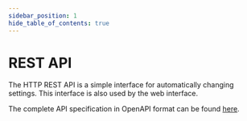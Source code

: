 ```yaml
---
sidebar_position: 1
hide_table_of_contents: true
---
```



# REST API

The HTTP REST API is a simple interface for automatically changing settings.
This interface is also used by the web interface.

The complete API specification in OpenAPI format can be found [here](/rest-api.yaml).

<SwaggerUiWrapper/>